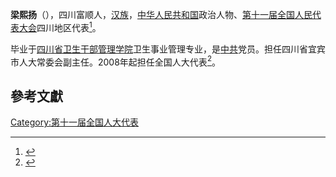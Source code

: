 '''梁熙扬'''（{{bd|1952年||}}），四川富顺人，[[汉族|汉族]]，[[中华人民共和国|中华人民共和国]]政治人物、[[第十一届全国人民代表大会|第十一届全国人民代表大会]]四川地区代表<ref>{{cite web|author=新华网|title=第十一届全国人大代表|url=http://news.xinhuanet.com/ziliao/2008-03/03/content_7708230.htm?node=36628|publisher=新华网|accessdate=2014-01-07|archive-date=2014-01-10|archive-url=https://web.archive.org/web/20140110211415/http://news.xinhuanet.com/ziliao/2008-03/03/content_7708230.htm?node=36628|dead-url=no}}</ref>。

毕业于[[四川省卫生干部管理学院|四川省卫生干部管理学院]]卫生事业管理专业，是[[中共|中共]]党员。担任四川省宜宾市人大常委会副主任。2008年起担任全国人大代表<ref>{{cite news|title=全国人大代表信息-梁熙扬|url= http://210.82.31.1:8084/delegate/viewDelegate.action?dbid=112250|accessdate=2013-04-05|newspaper=全国人大网|archive-url=https://web.archive.org/web/20140524003903/http://www.npc.gov.cn/delegate/viewDelegate.action?dbid=112250|archive-date=2014-05-24|dead-url=yes}}</ref>。

==參考文獻==
{{reflist}}
[[Category:第十一届全国人大代表|Category:第十一届全国人大代表]]